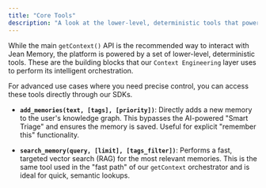 ```yaml
---
title: "Core Tools"
description: "A look at the lower-level, deterministic tools that power the Jean Memory engine."
---
```


While the main `getContext()` API is the recommended way to interact with Jean Memory, the platform is powered by a set of lower-level, deterministic tools. These are the building blocks that our `Context Engineering` layer uses to perform its intelligent orchestration.

For advanced use cases where you need precise control, you can access these tools directly through our SDKs.

-   **`add_memories(text, [tags], [priority])`**: Directly adds a new memory to the user's knowledge graph. This bypasses the AI-powered "Smart Triage" and ensures the memory is saved. Useful for explicit "remember this" functionality.

-   **`search_memory(query, [limit], [tags_filter])`**: Performs a fast, targeted vector search (RAG) for the most relevant memories. This is the same tool used in the "fast path" of our `getContext` orchestrator and is ideal for quick, semantic lookups.
